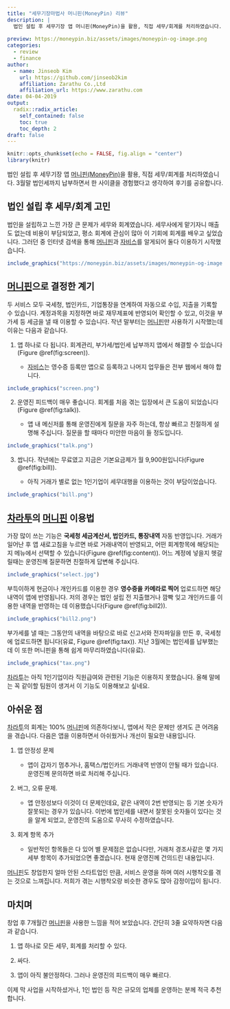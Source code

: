 ```yaml
---
title: "세무기장마법사 머니핀(MoneyPin) 리뷰"
description: |
  법인 설립 후 세무기장 앱 머니핀(MoneyPin)을 활용, 직접 세무/회계를 처리하였습니다. 3월말 법인세까지 납부하면서 한 사이클을 경험했다고 생각하여 후기를 공유합니다.  
  
preview: https://moneypin.biz/assets/images/moneypin-og-image.png
categories:
  - review
  - finance
author:
  - name: Jinseob Kim
    url: https://github.com/jinseob2kim
    affiliation: Zarathu Co.,Ltd
    affiliation_url: https://www.zarathu.com
date: 04-04-2019
output:
  radix::radix_article:
    self_contained: false
    toc: true
    toc_depth: 2
draft: false
---
```


```r
knitr::opts_chunk$set(echo = FALSE, fig.align = "center")
library(knitr)
```

법인 설립 후 세무기장 앱 [머니핀(MoneyPin)](https://moneypin.biz/)을 활용, 직접 세무/회계를 처리하였습니다. 3월말 법인세까지 납부하면서 한 사이클을 경험했다고 생각하여 후기를 공유합니다.  


## 법인 설립 후 세무/회계 고민 

법인을 설립하고 느낀 가장 큰 문제가 세무와 회계였습니다. 세무사에게 맡기자니 매출도 없는데 비용이 부담되었고, 평소 회계에 관심이 많아 이 기회에 회계를 배우고 싶었습니다. 그러던 중 인터넷 검색을 통해 [머니핀](https://moneypin.biz/)과 [자비스](https://jobis.co/)를 알게되어 둘다 이용하기 시작했습니다. 


```r
include_graphics("https://moneypin.biz/assets/images/moneypin-og-image.png")
```


## [머니핀](https://moneypin.biz/)으로 결정한 계기 

두 서비스 모두 국세청, 법인카드, 기업통장을 연계하여 자동으로 수입, 지출을 기록할 수 있습니다. 계정과목을 지정하면 바로 재무제표에 반영되어 확인할 수 있고, 이것을 부가세 등 세금을 낼 때 이용할 수 있습니다. 작년 말부터는 [머니핀](https://moneypin.biz/)만 사용하기 시작했는데 이유는 다음과 같습니다. 

1. 앱 하나로 다 됩니다. 회계관리, 부가세/법인세 납부까지 앱에서 해결할 수 있습니다(Figure \@ref(fig:screen)).

    + [자비스](https://jobis.co/)는 영수증 등록만 앱으로 등록하고 나머지 업무들은 전부 웹에서 해야 합니다.   

```r
include_graphics("screen.png")
```  


2. 운영진 피드백이 매우 좋습니다. 회계를 처음 겪는 입장에서 큰 도움이 되었습니다(Figure \@ref(fig:talk)). 

    + 앱 내 메신저를 통해 운영진에게 질문을 자주 하는데, 항상 빠르고 친절하게 설명해 주십니다. 질문을 할 때마다 미안한 마음이 들 정도입니다. 

```r
include_graphics("talk.png")
```    


3. 쌉니다. 작년에는 무료였고 지금은 기본요금제가 월 9,900원입니다(Figure \@ref(fig:bill)). 

    + 아직 거래가 별로 없는 1인기업이 세무대행을 이용하는 것이 부담이었습니다. 
    
    
```r
include_graphics("bill.png")
```    
    

## [차라투](https://www.zarathu.com)의 [머니핀](https://moneypin.biz/) 이용법

가장 많이 쓰는 기능은 **국세청 세금계산서, 법인카드, 통장내역** 자동 반영입니다. 거래가 일어난 후 앱 새로고침을 누르면 바로 거래내역이 반영되고, 어떤 회계항목에 해당되는지 메뉴에서 선택할 수 있습니다(Figure \@ref(fig:content)). 어느 계정에 넣을지 헷갈릴때는 운영진께 질문하면 친절하게 답변해 주십니다. 

```r
include_graphics("select.jpg")
```


부득이하게 현금이나 개인카드를 이용한 경우 **영수증을 카메라로 찍어** 업로드하면 해당 내역이 앱에 반영됩니다. 저의 경우는 법인 설립 전 지출했거나 깜빡 잊고 개인카드를 이용한 내역을 반영하는 데 이용했습니다(Figure \@ref(fig:bill2)).  

```r
include_graphics("bill2.png")
```    

부가세를 낼 때는 그동안의 내역을 바탕으로 바로 신고서와 전자파일을 만든 후, 국세청에 업로드하면 됩니다(유료, Figure \@ref(fig:tax)). 지난 3월에는 법인세를 납부했는데 이 또한 머니핀을 통해 쉽게 마무리하였습니다(유료).


```r
include_graphics("tax.png")
```    

[차라투](https://www.zarathu.com)는 아직 1인기업이라 직원급여와 관련된 기능은 이용하지 못했습니다. 올해 말에는 꼭 같이할 팀원이 생겨서 이 기능도 이용해보고 싶네요. 



## 아쉬운 점 

[차라투](https://www.zarathu.com)의 회계는 100% [머니핀](https://moneypin.biz/)에 의존하다보니, 앱에서 작은 문제만 생겨도 큰 어려움을 겪습니다. 다음은 앱을 이용하면서 아쉬웠거나 개선이 필요한 내용입니다. 

1. 앱 안정성 문제 

    + 앱이 갑자기 멈추거나, 홈택스/법인카드 거래내역 반영이 안될 때가 있습니다. 운영진께 문의하면 바로 처리해 주십니다.
    

2. 버그, 오류 문제.

    + 앱 안정성보다 이것이 더 문제인데요, 같은 내역이 2번 반영되는 등 기본 숫자가 잘못되는 경우가 있습니다. 이번에 법인세를 내면서 잘못된 숫자들이 있다는 것을 알게 되었고, 운영진의 도움으로 무사히 수정하였습니다. 


3. 회계 항목 추가

    + 일반적인 항목들은 다 있어 별 문제점은 없습니다만, 거래처 경조사같은 몇 가지 세부 항목이 추가되었으면 좋겠습니다. 현재 운영진께 건의드린 내용입니다.
    

[머니핀](https://moneypin.biz/)도 창업한지 얼마 안된 스타트업인 만큼, 서비스 운영을 하며 여러 시행착오를 겪는 것으로 느껴집니다. 저희가 겪는 시행착오랑 비슷한 경우도 많아 감정이입이 됩니다.   

## 마치며 

창업 후 7개월간 [머니핀](https://moneypin.biz/)을 사용한 느낌을 적어 보았습니다. 간단히 3줄 요약하자면 다음과 같습니다.


1. 앱 하나로 모든 세무, 회계를 처리할 수 있다.


2. 싸다. 


3. 앱이 아직 불안정하다. 그러나 운영진의 피드백이 매우 빠르다.

    
    
이제 막 사업을 시작하셨거나, 1인 법인 등 작은 규모의 업체를 운영하는 분께 적극 추천합니다.    
    
